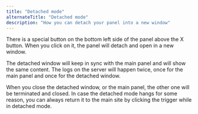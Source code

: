 ```yaml
---
title: "Detached mode"
alternateTitle: "Detached mode"
description: "How you can detach your panel into a new window"
---
```


There is a special button on the bottom left side of the panel above the X button. 
When you click on it, the panel will detach and open in a new window.

The detached window will keep in sync with the main panel and will show the same content.
The logs on the server will happen twice, once for the main panel and once for the detached window.

When you close the detached window, or the main panel, the other one will be terminated and closed.
In case the detached mode hangs for some reason, you can always return it to the main site by 
clicking the trigger while in detached mode.